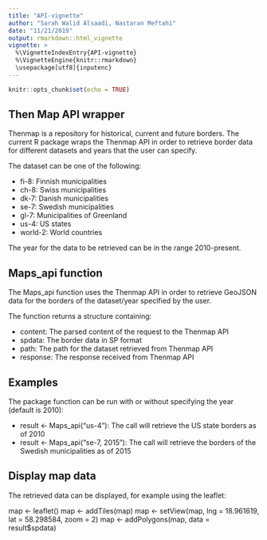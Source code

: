 ```yaml
---
title: "API-vignette"
author: "Sarah Walid Alsaadi, Nastaran Meftahi"
date: "11/21/2019"
output: rmarkdown::html_vignette
vignette: >
  %\VignetteIndexEntry{API-vignette}
  %\VignetteEngine{knitr::rmarkdown}
  \usepackage[utf8]{inputenc}
---
```


```r
knitr::opts_chunk$set(echo = TRUE)
```

## Then Map API wrapper

Thenmap is a repository for historical, current and future borders. The current R package wraps the Thenmap API in order to retrieve border data for different datasets and years that the user can specify.

The dataset can be one of the following:

* fi-8: Finnish municipalities
* ch-8: Swiss municipalities
* dk-7: Danish municipalities
* se-7: Swedish municipalities
* gl-7: Municipalities of Greenland
* us-4: US states 
* world-2: World countries

The year for the data to be retrieved can be in the range 2010-present.

## Maps_api function

The Maps_api function uses the Thenmap API in order to retrieve GeoJSON data for the borders of the dataset/year specified by the user.

The function returns a structure containing:

* content: The parsed content of the request to the Thenmap API
* spdata: The border data in SP format
* path: The path for the dataset retrieved from Thenmap API
* response: The response received from Thenmap API

## Examples

The package function can be run with or without specifying the year (default is 2010):

* result <- Maps_api("us-4"): The call will retrieve the US state borders as of 2010
* result <- Maps_api("se-7, 2015"): The call will retrieve the borders of the Swedish municipalities as of 2015

## Display map data

The retrieved data can be displayed, for example using the leaflet:

map <- leaflet()
map <- addTiles(map)
map <- setView(map, lng = 18.961619, lat = 58.298584, zoom = 2)
map <- addPolygons(map, data = result$spdata)
